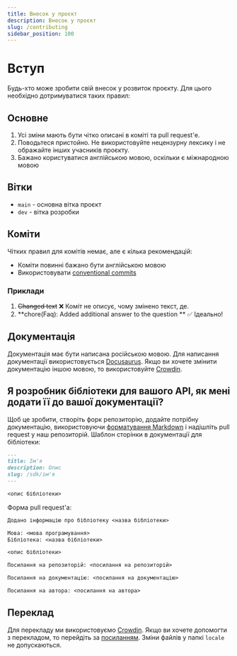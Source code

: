 ```yaml
---
title: Внесок у проєкт
description: Внесок у проєкт
slug: /contributing
sidebar_position: 100
---
```


# Вступ

Будь-хто може зробити свій внесок у розвиток проєкту. Для цього необхідно дотримуватися таких правил:

## Основне

1.  Усі зміни мають бути чітко описані в коміті та pull request'е.
2.  Поводьтеся пристойно. Не використовуйте нецензурну лексику і не ображайте інших учасників проєкту.
3.  Бажано користуватися англійською мовою, оскільки є міжнародною мовою

## Вітки

-   `main` - основна вітка проєкт
-   `dev` - вітка розробки

## Коміти

Чітких правил для комітів немає, але є кілька рекомендацій:

-   Коміти повинні бажано бути англійською мовою
-   Використовувати [conventional commits](https://conventionalcommits.org)

### Приклади

1.  <strike>Changed text</strike> ❌ Коміт не описує, чому змінено текст, де.
2.  **chore(Faq): Added additional answer to the question ** ✅ Ідеально!

## Документація

Документація має бути написана російською мовою. Для написання документації використовується [Docusaurus](https://docusaurus.io/).
Якщо ви хочете змінити документацію іншою мовою, то використовуйте [Crowdin](https://i18n.boticord.top/).

## Я розробник бібліотеки для вашого API, як мені додати її до вашої документації?

Щоб це зробити, створіть форк репозиторію, додайте потрібну документацію, використовуючи [форматування Markdown](https://docusaurus.io/docs/markdown-features) і надішліть pull request у наш репозиторій. 
Шаблон сторінки в документації для бібліотеки:

```md
---
title: Ім'я
description: Опис
slug: /sdk/ім'я
---

<опис бібліотеки>
```

Форма pull request'а:

```md
Додано інформацію про бібліотеку <назва бібліотеки>

Мова: <мова програмування>
Бібліотека: <назва бібліотеки>

<опис бібліотеки>

Посилання на репозиторій: <посилання на репозиторій>

Посилання на документацію: <посилання на документацію>

Посилання на автора: <посилання на автора>
```

## Переклад

Для перекладу ми використовуємо [Crowdin](https://crowdin.com/). Якщо ви хочете допомогти з перекладом, то перейдіть за [посиланням](https://crowdin.com/project/boticord/).
Зміни файлів у папкі `locale` не допускаються.
